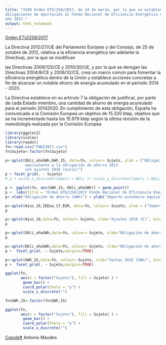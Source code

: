```yaml
---
title: "3190 Orden ETU/258/2017, de 24 de marzo, por la que se establecen las
obligaciones de aportación al Fondo Nacional de Eficiencia Energética en el
año 2017."
output: html_notebook
---
```


[Orden ETU/258/2017](http://www.boe.es/boe/dias/2017/03/25/pdfs/BOE-A-2017-3190.pdf)

La Directiva 2012/27/UE del Parlamento Europeo y del Consejo, de 25 de octubre
de 2012, relativa a la eficiencia energética (en adelante la Directiva), por la que se modifican

las Directivas 2009/125/CE y 2010/30/UE, y por la que se derogan las Directivas 2004/8/CE
y 2006/32/CE, crea un marco común para fomentar la eficiencia energética dentro de la
Unión y establece acciones concretas a fin de alcanzar un notable ahorro de energía
acumulado en el periodo 2014 - 2020.

La Directiva establece en su artículo 7 la obligación de justificar, por parte de cada
Estado miembro, una cantidad de ahorro de energía acumulado para el periodo 20142020.
En cumplimiento de esta obligación, España ha comunicado a la Comisión Europea un
objetivo de 15.320 ktep, objetivo que se ha incrementado hasta los 15.979 ktep según la
última revisión de la metodología realizada por la Comisión Europea

```r
library(ggplot2)
library(scales)
library(readxl)
fn<-read.csv("FNEE2017.csv")
fn$Sujeto<-factor(fn$Sujeto)
```


```r
p<-qplot(Obli_ahoGWh,GWh_15, data=fn, colour= Sujeto, ylab = ("Obligación de ahorro (GWh)"), xlab="Importe económico
         equivalente a la obligación de ahorro 2017
         con ajustes 2016 (euros)")
p + facet_grid(. ~ Sujeto)
# p + scale_x_discrete(labels = NULL )+ scale_y_discrete(labels = NULL)
```

```r
p <- ggplot(fn, aes(GWh_15, Obli_ahoGWh)) + geom_point()
p +  labs(title = "Orden ETU/258/2017 Fondo Nacional de Eficiencia Energética - 2017")
p+ xlab("Obligación de ahorro (GWh)") + ylab("Importe económico equivalente -  2017 + ajuste 2016 (euros)") + facet_grid(. ~ Sujeto,margins=TRUE)
```

```r
p<-qplot(Ajus_16,IEEoa_17_EUR, data=fn, colour= Sujeto, ylab = ("Importe económico equivalente obligación ahorro 2017 sin ajustes (€)"), xlab="Ajustes 2016 (€)")
p
```


```r
p<-qplot(Ajus_16,data=fn, colour= Sujeto, xlab="Ajustes 2016 (€)", bins=30)
p
```

```r
p<-qplot(Obli_ahoGWh,data=fn, colour= Sujeto, xlab="Obligación de ahorro (GWh)", bins=30)
p
```

```r
p<-qplot(Obli_ahoGWh,data=fn, colour= Sujeto, xlab="Obligación de ahorro (GWh)", bins=30)
p +  facet_grid(. ~ Sujeto,margins=TRUE)
```


```r
p<-qplot(GWh_15,data=fn, colour= Sujeto, xlab="Ventas 2015 (GWh)", bins=30)
p +  facet_grid(. ~ Sujeto,margins=TRUE)
```

```r
ggplot(fn,
       aes(x = factor("Sujeto"), fill = Sujeto) ) +
        geom_bar() +
        coord_polar(theta = "y") +
        scale_x_discrete("")
```

```r
fn$GWh_15<-factor(fn$GWh_15)
```




```r
ggplot(fn,
       aes(x = factor("Sujeto"), fill = Sujeto) ) +
        geom_bar() +
        coord_polar(theta = "y") +
        scale_x_discrete("")
```


[Copyleft](https://es.wikipedia.org/wiki/Copyleft) Antonio Maudes

